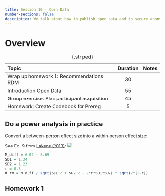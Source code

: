 ---
title: Session 10 - Open Data
number-sections: false
description: We talk about how to publish open data and to secure anonymity.
---

# Overview

| Topic                                        | Duration | Notes |
| :------------------------------------------- | :------: | ----- |
| Wrap up homework 1: Recommendations RDM      |    30    |       |
| Introduction Open Data                       |    55    |       |
| Group exercise: Plan participant acquisition |    45    |       |
| Homework: Create Codebook for Prereg         |    5     |       |

: {.striped}


## Do a power analysis in practice

Convert a between-person effect size into a within-person effect size:

See Eq. 9 from [Lakens (2013)](https://www.frontiersin.org/journals/psychology/articles/10.3389/fpsyg.2013.00863/full):
![](img/d_rm_formula.png)

```r
M_diff = 6.02 - 5.69
SD1 = 1.34
SD2 = 1.23
r = 0.5
d_rm = M_diff / sqrt(SD1^2 + SD2^2 - 2*r*SD1*SD2) * sqrt(2*(1-r))
```

## Homework 1

